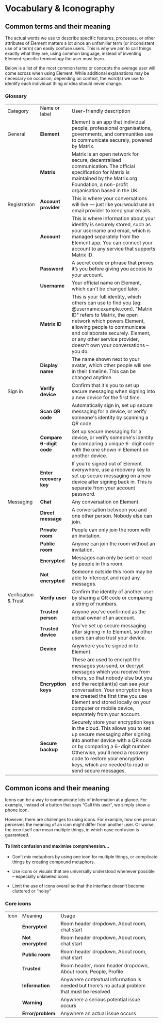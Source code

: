 
<Meta title="Content/Vocabulary & Iconography" />

# Vocabulary & Iconography

## Common terms and their meaning

The actual words we use to describe specific features, processes, or other attributes of Element matters a lot since an unfamiliar term (or inconsistent use of a term) can easily confuse users. This is why we aim to call things exactly what they are, using common language, instead of inventing Element-specific terminology the user must learn.

Below is a list of the most common terms or concepts the average user will come across when using Element. While additional explanations may be necessary on occasion, depending on context, the word(s) we use to identify each individual thing or idea should never change.

### Glossary

<table>
  <tr>
    <td>Category</td>
    <td>Name or label</td>
    <td>User-friendly description</td>
  </tr>
  <tr>
    <td>General</td>
    <td>
      <strong>Element</strong>
    </td>
    <td>
      Element is an app that individual people, professional organisations,
      governments, and communities use to communicate securely, powered by
      Matrix.
    </td>
  </tr>
  <tr>
    <td></td>
    <td>
      <strong>Matrix</strong>
    </td>
    <td>
      Matrix is an open network for secure, decentralised communication. The
      official specification for Matrix is maintained by the Matrix.org
      Foundation, a non-profit organisation based in the UK.
    </td>
  </tr>
  <tr>
    <td>Registration</td>
    <td>
      <strong>Account provider</strong>
    </td>
    <td>
      This is where your conversations will live — just like you would use an
      email provider to keep your emails.
    </td>
  </tr>
  <tr>
    <td></td>
    <td>
      <strong>Account</strong>
    </td>
    <td>
      This is where information about your identity is securely stored, such as
      your username and email, which is managed separately from the Element app.
      You can connect your account to any service that supports Matrix ID.
    </td>
  </tr>
  <tr>
    <td></td>
    <td>
      <strong>Password</strong>
    </td>
    <td>
      A secret code or phrase that proves it’s you before giving you access to
      your account.
    </td>
  </tr>
  <tr>
    <td></td>
    <td>
      <strong>Username</strong>
    </td>
    <td>Your official name on Element, which can't be changed later.</td>
  </tr>
  <tr>
    <td></td>
    <td>
      <strong>Matrix ID</strong>
    </td>
    <td>
      This is your full identity, which others can use to find you (eg:
      @username:example.com). "Matrix ID" refers to Matrix, the open network
      which powers Element, allowing people to communicate and collaborate
      securely. Element, or any other service provider, doesn't own your
      conversations – you do.
    </td>
  </tr>
  <tr>
    <td></td>
    <td>
      <strong>Display name</strong>
    </td>
    <td>
      The name shown next to your avatar, which other people will see in their
      timeline. This can be changed anytime.
    </td>
  </tr>
  <tr>
    <td>Sign in</td>
    <td>
      <strong>Verify device</strong>
    </td>
    <td>
      Confirm that it's you to set up secure messaging when signing into a new
      device for the first time.
    </td>
  </tr>
  <tr>
    <td></td>
    <td>
      <strong>Scan QR code</strong>
    </td>
    <td>
      Automatically sign in, set up secure messaging for a device, or verify
      someone's identity by scanning a QR code.
    </td>
  </tr>
  <tr>
    <td></td>
    <td>
      <strong>Compare 6-digit code</strong>
    </td>
    <td>
      Set up secure messaging for a device, or verify someone's identity by
      comparing a unique 6-digit code with the one shown in Element on another
      device.
    </td>
  </tr>
  <tr>
    <td></td>
    <td>
      <strong>Enter recovery key</strong>
    </td>
    <td>
      If you're signed out of Element everywhere, use a recovery key to set up
      secure messaging on a new device after signing back in. This is separate
      from your account password.
    </td>
  </tr>
  <tr>
    <td>Messaging</td>
    <td>
      <strong>Chat</strong>
    </td>
    <td>Any conversation on Element.</td>
  </tr>
  <tr>
    <td></td>
    <td>
      <strong>Direct message</strong>
    </td>
    <td>
      A conversation between you and one other person. Nobody else can join.
    </td>
  </tr>
  <tr>
    <td></td>
    <td>
      <strong>Private room</strong>
    </td>
    <td>
      People can only join the room with an invitation.
    </td>
  </tr>
    <tr>
    <td></td>
    <td>
      <strong>Public room</strong>
    </td>
    <td>
      Anyone can join the room without an invitation.
    </td>
  </tr>
  <tr>
    <td></td>
    <td>
      <strong>Encrypted</strong>
    </td>
    <td>
      Messages can only be sent or read by people in this room.
    </td>
  </tr>
  <tr>
    <td></td>
    <td>
      <strong>Not encrypted</strong>
    </td>
    <td>
      Someone outside this room may be able to intercept and read any messages.
    </td>
  </tr>
  <tr>
    <td>Verification & Trust</td>
    <td>
      <strong>Verify user</strong>
    </td>
    <td>
      Confirm the identity of another user by sharing a QR code or comparing a string of numbers.
    </td>
  </tr>
  <tr>
    <td></td>
    <td>
      <strong>Trusted person</strong>
    </td>
    <td>Anyone you’ve confirmed as the actual owner of an account.</td>
  </tr>
  <tr>
    <td></td>
    <td>
      <strong>Trusted device</strong>
    </td>
    <td>
      You've set up secure messaging after signing in to Element, so other users
      can also trust your device.
    </td>
  </tr>
  <tr>
    <td></td>
    <td>
      <strong>Device</strong>
    </td>
    <td>Anywhere you're signed in to Element.</td>
  </tr>
  <tr>
    <td></td>
    <td>
      <strong>Encryption keys</strong>
    </td>
    <td>
      These are used to encrypt the messages you send, or decrypt messages which
      you receive from others, so that nobody else but you and the reciptiant(s)
      can see your conversation. Your encryption keys are created the first time
      you use Element and stored locally on your computer or mobile device,
      separately from your account.
    </td>
  </tr>
  <tr>
    <td></td>
    <td>
      <strong>Secure backup</strong>
    </td>
    <td>
      Securely store your encryption keys in the cloud. This allows you to set
      up secure messaging after signing into another device with a QR code or by
      comparing a 6-digit number. Otherwise, you'll need a recovery code to
      restore your encryption keys, which are needed to read or send secure
      messages.
    </td>
  </tr>
</table>

## Common icons and their meaning

Icons can be a way to communicate lots of information at a glance. For example, instead of a button that says “Call this user”, we simply show a phone icon.

However, there are challenges to using icons. For example, how one person perceives the meaning of an icon might differ from another user. Or worse, the icon itself _can_ mean multiple things, in which case confusion is guaranteed.

#### **To limit confusion and maximise comprehension…**

- Don’t mix metaphors by using one icon for multiple things, or complicate things by creating compound metaphors.

- Use icons or visuals that are universally understood whenever possible – especially unlabeled icons

- Limit the use of icons overall so that the interface doesn’t become cluttered or “noisy”

### Core icons

<table>
  <tr>
   <td>Icon</td>
   <td>Meaning</td>
   <td>Usage</td>
  </tr>
  <tr>
   <td>

<img src="/img/icon-secure-messaging.jpg" alt="" />

</td>
   <td><strong>Encrypted</strong></td>
   <td>Room header dropdown, About room, chat start</td>
  </tr>
  <tr>
   <td>

<img src="/img/icon-unencrypted.jpg" alt="" />

</td>
   <td><strong>Not encrypted</strong></td>
   <td>Room header dropdown, About room, chat start</td>
  </tr>
  <tr>
   <td>

<img src="/img/icon-public-room.jpg" alt="" />

</td>
   <td><strong>Public room</strong></td>
   <td>Room header dropdown, About room, chat start</td>
  </tr>
  <tr>
  <td>

<img src="/img/icon-trusted.jpg" alt="" />

</td>
   <td><strong>Trusted</strong></td>
   <td>Room header, room header dropdown, About room, People, Profile</td>
  </tr>
  <tr>
   <td>

<img src="/img/icon-information.jpg" alt="" />

</td>
   <td><strong>Information</strong></td>
   <td>Anywhere contextual information is needed but there’s no actual problem that must be resolved</td>
  </tr>
  <tr>
   <td>

<img src="/img/icon-warning.jpg" alt="" />

</td>
   <td><strong>Warning</strong></td>
   <td>Anywhere a serious potential issue occurs</td>
  </tr>
  <tr>
   <td>

<img src="/img/icon-error.jpg" alt="" />

</td>
   <td><strong>Error/problem</strong></td>
   <td>Anywhere an actual issue occurs</td>
  </tr>
</table>
